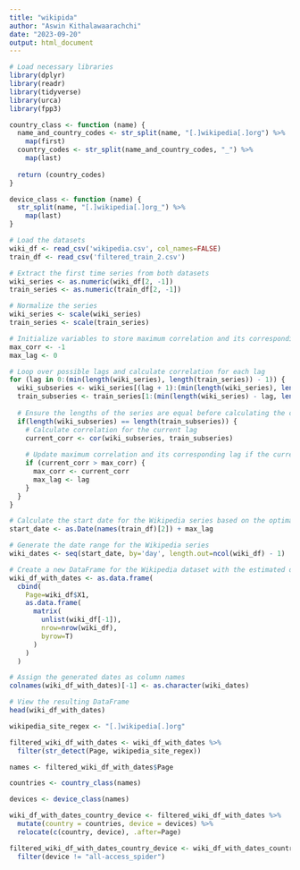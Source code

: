 ```yaml
---
title: "wikipida"
author: "Aswin Kithalawaarachchi"
date: "2023-09-20"
output: html_document
---
```


```r
# Load necessary libraries
library(dplyr)
library(readr)
library(tidyverse)
library(urca)
library(fpp3)
```
```r
country_class <- function (name) {
  name_and_country_codes <- str_split(name, "[.]wikipedia[.]org") %>%
    map(first)
  country_codes <- str_split(name_and_country_codes, "_") %>%
    map(last)
  
  return (country_codes)
}

device_class <- function (name) {
  str_split(name, "[.]wikipedia[.]org_") %>%
    map(last)
}
```

```r
# Load the datasets
wiki_df <- read_csv('wikipedia.csv', col_names=FALSE)
train_df <- read_csv('filtered_train_2.csv')

# Extract the first time series from both datasets
wiki_series <- as.numeric(wiki_df[2, -1])
train_series <- as.numeric(train_df[2, -1])

# Normalize the series
wiki_series <- scale(wiki_series)
train_series <- scale(train_series)

# Initialize variables to store maximum correlation and its corresponding lag
max_corr <- -1
max_lag <- 0

# Loop over possible lags and calculate correlation for each lag
for (lag in 0:(min(length(wiki_series), length(train_series)) - 1)) {
  wiki_subseries <- wiki_series[(lag + 1):(min(length(wiki_series), length(train_series) + lag))]
  train_subseries <- train_series[1:(min(length(wiki_series) - lag, length(train_series)))]
  
  # Ensure the lengths of the series are equal before calculating the correlation
  if(length(wiki_subseries) == length(train_subseries)) {
    # Calculate correlation for the current lag
    current_corr <- cor(wiki_subseries, train_subseries)
    
    # Update maximum correlation and its corresponding lag if the current correlation is greater
    if (current_corr > max_corr) {
      max_corr <- current_corr
      max_lag <- lag
    }
  }
}

# Calculate the start date for the Wikipedia series based on the optimal lag
start_date <- as.Date(names(train_df)[2]) + max_lag

# Generate the date range for the Wikipedia series
wiki_dates <- seq(start_date, by='day', length.out=ncol(wiki_df) - 1)  # Correcting the length of the date sequence

# Create a new DataFrame for the Wikipedia dataset with the estimated dates as columns
wiki_df_with_dates <- as.data.frame(
  cbind(
    Page=wiki_df$X1,
    as.data.frame(
      matrix(
        unlist(wiki_df[-1]),
        nrow=nrow(wiki_df),
        byrow=T)
      )
    )
  )

# Assign the generated dates as column names
colnames(wiki_df_with_dates)[-1] <- as.character(wiki_dates)

# View the resulting DataFrame
head(wiki_df_with_dates)

```

```r
wikipedia_site_regex <- "[.]wikipedia[.]org"

filtered_wiki_df_with_dates <- wiki_df_with_dates %>% 
  filter(str_detect(Page, wikipedia_site_regex))
```

```r
names <- filtered_wiki_df_with_dates$Page

countries <- country_class(names)

devices <- device_class(names)

wiki_df_with_dates_country_device <- filtered_wiki_df_with_dates %>% 
  mutate(country = countries, device = devices) %>%
  relocate(c(country, device), .after=Page)
```

```r
filtered_wiki_df_with_dates_country_device <- wiki_df_with_dates_country_device %>% 
  filter(device != "all-access_spider")
```













